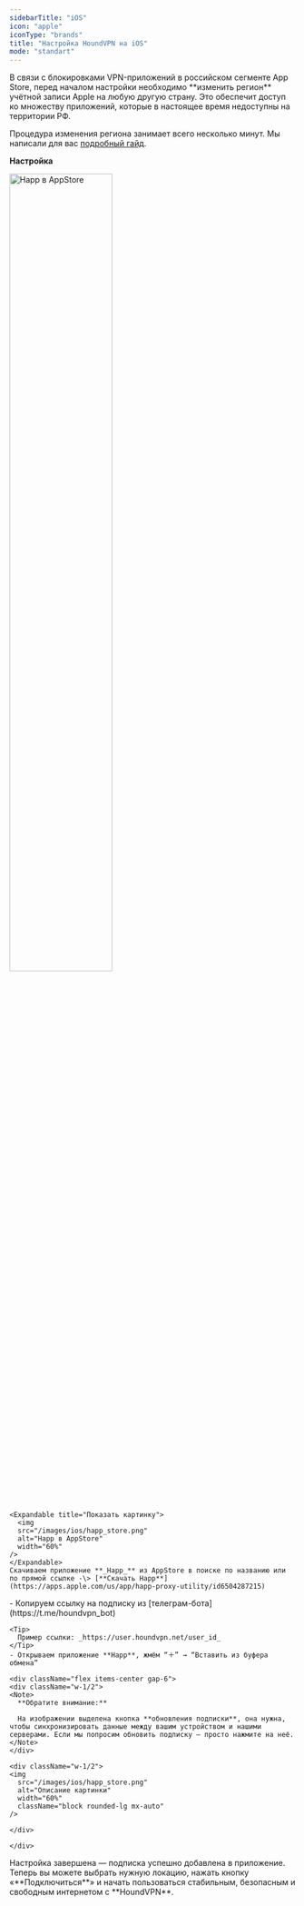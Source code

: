 ```yaml
---
sidebarTitle: "iOS"
icon: "apple"
iconType: "brands"
title: "Настройка HoundVPN на iOS"
mode: "standart"
---
```


<Note>
  В связи с блокировками VPN-приложений в российском сегменте App Store, перед началом настройки необходимо **изменить регион** учётной записи Apple на любую другую страну. Это обеспечит доступ ко множеству приложений, которые в настоящее время недоступны на территории РФ.

  Процедура изменения региона занимает всего несколько минут. Мы написали для вас [подробный гайд](https://houndvpn.net).
</Note>

**Настройка**

<Steps>
  <Step title="Установка приложения" iconType="regular">
    <LocalizedExpandable title="Полная схема">
  <img src="/images/ios/happ_store.png" alt="Happ в AppStore" width="60%"/>
</LocalizedExpandable>

    
    <Expandable title="Показать картинку">
      <img
      src="/images/ios/happ_store.png"
      alt="Happ в AppStore"
      width="60%"
    />
    </Expandable>
    Скачиваем приложение **_Happ_** из AppStore в поиске по названию или по прямой ссылке -\> [**Cкачать Happ**](https://apps.apple.com/us/app/happ-proxy-utility/id6504287215)
  </Step>
  <Step title="Добавление подписки">
    - Копируем ссылку на подписку из [телеграм-бота](https://t.me/houndvpn_bot)

    <Tip>
      Пример ссылки: _httрs://user.houndvpn.net/user_id_
    </Tip>
    - Открываем приложение **Happ**, жмём “＋” → “Вставить из буфера обмена”

    <div className="flex items-center gap-6">
    <div className="w-1/2">
    <Note>
      **Обратите внимание:**

      На изображении выделена кнопка **обновления подписки**, она нужна, чтобы синхронизировать данные между вашим устройством и нашими серверами. Если мы попросим обновить подписку — просто нажмите на неё.
    </Note>
    </div>

    <div className="w-1/2">
    <img
      src="/images/ios/happ_store.png"
      alt="Описание картинки"
      width="60%"
      className="block rounded-lg mx-auto"
    />

    </div>

    </div>
  </Step>
  <Step title="Готово">
    Настройка завершена — подписка успешно добавлена в приложение. Теперь вы можете выбрать нужную локацию, нажать кнопку «**Подключиться**» и начать пользоваться стабильным, безопасным и свободным интернетом с **HoundVPN**.
  </Step>
</Steps>
